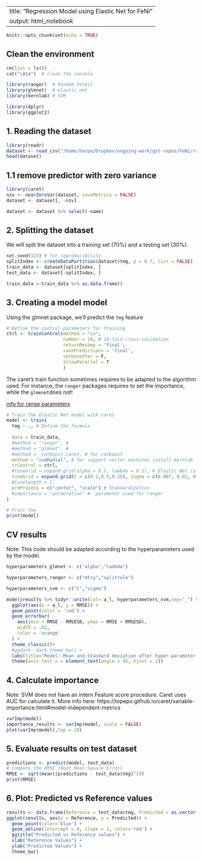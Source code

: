 
---
title: "Regression Model using Elastic Net for FeNi"
output: html_notebook
---

```r
knitr::opts_chunk$set(echo = TRUE)
```

## Clean the environment
```r
rm(list = ls())
cat("\014")  # clean the console
```
```r
library(ranger)  # Random Forest
library(glmnet)  # elastic net
library(kernlab) # SVM
```

```r
library(dplyr)
library(ggplot2)
```

## 1. Reading the dataset

```r
library(readr)
dataset <- read_csv("/home/harpo/Dropbox/ongoing-work/git-repos/FeNi/rawdata/1511/dataset.csv")
head(dataset)
```

## 1.1 remove predictor with zero variance

```r
library(caret)
nzv <- nearZeroVar(dataset, saveMetrics = FALSE)
dataset <- dataset[, -nzv]
```

```r
dataset <- dataset %>% select(-name)
```

## 2. Splitting the dataset
We will split the dataset into a training set (70%) and a testing set (30%).

```r
set.seed(123) # for reproducibility
splitIndex <- createDataPartition(dataset$tmg, p = 0.7, list = FALSE)
train_data <- dataset[splitIndex, ]
test_data <- dataset[-splitIndex, ]

train_data <-train_data %>% as.data.frame()
```

## 3. Creating a model model
Using the glmnet package, we'll predict the `tmg` feature


```r
# Define the control parameters for training
ctrl <- trainControl(method = "cv", 
                     number = 10, # 10-fold cross-validation
                     returnResamp = 'final',
                     savePredictions = 'final',
                     verboseIter = F,
                     allowParallel = T
                     )
```


The caret's train function sometimes requires to be adapted to the algorithm used. For instance, the `ranger` packages requires to set the importance, while the `glmenet`does not!

[info for range parameters](https://stackoverflow.com/questions/48334929/r-using-ranger-with-caret-tunegrid-argument)

```r
# Train the Elastic Net model with caret
model <- train(
  tmg ~ ., # Define the formula
  
  data = train_data,
  #method = "ranger", # 
  #method = "glmnet", # 
  #method =  catboost.caret, # for catboost
  method = "svmRadial", # for support vector machines install kernlab
  trControl = ctrl,
  #tuneGrid = expand.grid(alpha = 0.5, lambda = 0.1), # Elastic Net (alpha=0.5)
  tuneGrid = expand.grid(C = c(0.1,0.5,0.25), sigma = c(0.007, 0.02, 0.1, 0.005)), # for SVM
  #tunelength = 2,
  preProcess = c("center", "scale") # Standardization
  #importance = "permutation" #  parameter used for ranger
)

# Print the 
print(model)
```


## CV results
Note: This code should be adapted according to the hyperparameters used by the model. 

```r

hyperparameters_glmnet <- c("alpha","lambda")

hyperparameters_ranger <- c("mtry","splitrule")

hyperparameters_svm <- c("C","sigma")

model$results %>% tidyr::unite(col= a_l, hyperparameters_svm,sep="_") %>%
  ggplot(aes(x = a_l, y = RMSE)) +
  geom_point(color = 'red') +
  geom_errorbar(
    aes(ymin = RMSE - RMSESD, ymax = RMSE + RMSESD),
    width = .02,
    color = 'orange'
  ) +
  theme_classic()+
  #ggdark::dark_theme_bw() +
  labs(title="Model: Mean and Standard deviation after hyper-parameter tuning")+
  theme(axis.text.x = element_text(angle = 45, hjust = 1))
```


## 4. Calculate importance 
Note: SVM does not have an intern Feature score procedure. Caret uses AUC for calculate it. More info here:
https://topepo.github.io/caret/variable-importance.html#model-independent-metrics

```r
varImp(model)
importance_results <- varImp(model, scale = FALSE)
plot(varImp(model),top = 20)
```



## 5. Evaluate results on test dataset

```r
predictions <- predict(model, test_data)
# Compute the RMSE (Root Mean Square Error)
RMSE <- sqrt(mean((predictions - test_data$tmg)^2))
print(RMSE)
```

## 6. Plot: Predicted vs Reference values

```r

results <- data.frame(Reference = test_data$tmg, Predicted = as.vector(predictions))
ggplot(results, aes(x = Reference, y = Predicted)) +
  geom_point(color='blue') +
  geom_abline(intercept = 0, slope = 1, color='red') +
  ggtitle("Predicted vs Reference values") +
  xlab("Reference Values") +
  ylab("Predicted Values") +
  theme_bw()

```

